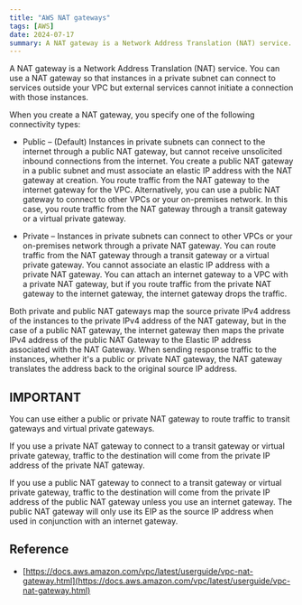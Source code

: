```yaml
---
title: "AWS NAT gateways"
tags: [AWS]
date: 2024-07-17
summary: A NAT gateway is a Network Address Translation (NAT) service.
---
```


A NAT gateway is a Network Address Translation (NAT) service. You can use a NAT
gateway so that instances in a private subnet can connect to services outside
your VPC but external services cannot initiate a connection with those
instances.

When you create a NAT gateway, you specify one of the following connectivity
types:

- Public – (Default) Instances in private subnets can connect to the internet
  through a public NAT gateway, but cannot receive unsolicited inbound connections
  from the internet. You create a public NAT gateway in a public subnet and must
  associate an elastic IP address with the NAT gateway at creation. You route
  traffic from the NAT gateway to the internet gateway for the VPC. Alternatively,
  you can use a public NAT gateway to connect to other VPCs or your on-premises
  network. In this case, you route traffic from the NAT gateway through a transit
  gateway or a virtual private gateway.

- Private – Instances in private subnets can connect to other VPCs or your
  on-premises network through a private NAT gateway. You can route traffic from
  the NAT gateway through a transit gateway or a virtual private gateway. You
  cannot associate an elastic IP address with a private NAT gateway. You can
  attach an internet gateway to a VPC with a private NAT gateway, but if you route
  traffic from the private NAT gateway to the internet gateway, the internet
  gateway drops the traffic.

Both private and public NAT gateways map the source private IPv4 address of the
instances to the private IPv4 address of the NAT gateway, but in the case of a
public NAT gateway, the internet gateway then maps the private IPv4 address of
the public NAT Gateway to the Elastic IP address associated with the NAT
Gateway. When sending response traffic to the instances, whether it's a public
or private NAT gateway, the NAT gateway translates the address back to the
original source IP address.

## IMPORTANT

You can use either a public or private NAT gateway to route traffic
to transit gateways and virtual private gateways.

If you use a private NAT gateway to connect to a transit gateway or virtual
private gateway, traffic to the destination will come from the private IP
address of the private NAT gateway.

If you use a public NAT gateway to connect to a transit gateway or virtual
private gateway, traffic to the destination will come from the private IP
address of the public NAT gateway unless you use an internet gateway. The public
NAT gateway will only use its EIP as the source IP address when used in
conjunction with an internet gateway.

## Reference

- [https://docs.aws.amazon.com/vpc/latest/userguide/vpc-nat-gateway.html](https://docs.aws.amazon.com/vpc/latest/userguide/vpc-nat-gateway.html)

